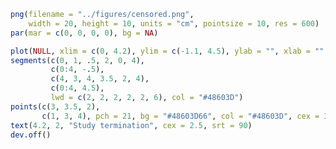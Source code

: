 ```r

png(filename = "../figures/censored.png", 
    width = 20, height = 10, units = "cm", pointsize = 10, res = 600)
par(mar = c(0, 0, 0, 0), bg = NA)

plot(NULL, xlim = c(0, 4.2), ylim = c(-1.1, 4.5), ylab = "", xlab = "", bty = "n", xaxt = "n", yaxt = "n")
segments(c(0, 1, .5, 2, 0, 4), 
         c(0:4, -.5), 
         c(4, 3, 4, 3.5, 2, 4), 
         c(0:4, 4.5), 
         lwd = c(2, 2, 2, 2, 2, 6), col = "#48603D")
points(c(3, 3.5, 2), 
       c(1, 3, 4), pch = 21, bg = "#48603D66", col = "#48603D", cex = 3, lwd = 2)
text(4.2, 2, "Study termination", cex = 2.5, srt = 90)
dev.off()
```
